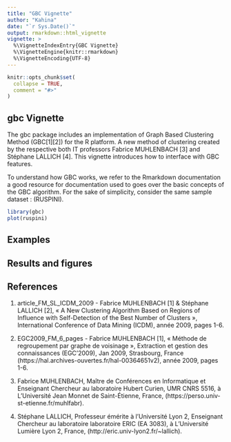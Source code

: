 ```yaml
---
title: "GBC Vignette"
author: "Kahina"
date: "`r Sys.Date()`"
output: rmarkdown::html_vignette
vignette: >
  %\VignetteIndexEntry{GBC Vignette}
  %\VignetteEngine{knitr::rmarkdown}
  %\VignetteEncoding{UTF-8}
---
```


```r
knitr::opts_chunk$set(
  collapse = TRUE,
  comment = "#>"
)
```

## gbc Vignette
  The gbc package includes an implementation of Graph Based Clustering  Method  (GBC[1][2]) for the R platform. A new method  of  clustering created  by  the respective  both  IT professors Fabrice MUHLENBACH [3] and Stéphane LALLICH [4]. This vignette introduces how to interface with GBC features.
  
To understand how GBC works, we refer to the Rmarkdown documentation a good  resource for documentation used to goes over the basic concepts of the GBC algorithm. For the sake of simplicity, consider the same sample dataset : (RUSPINI).


```r
library(gbc)
plot(ruspini)
```

## Examples 

## Results and figures

## References
1. article_FM_SL_ICDM_2009 - Fabrice MUHLENBACH [1] & Stéphane LALLICH [2], « A New Clustering Algorithm Based on Regions of Influence with Self-Detection of the Best Number of Clusters », International Conference of Data Mining (ICDM), année 2009, pages 1-6.

2. EGC2009_FM_6_pages - Fabrice MUHLENBACH [1], « Méthode de regroupement par graphe de voisinage », Extraction et gestion des connaissances (EGC'2009), Jan 2009, Strasbourg, France (https://hal.archives-ouvertes.fr/hal-00364651v2), année 2009, pages 1-6.

3. Fabrice MUHLENBACH, Maître de Conférences en Informatique et Enseignant Chercheur au laboratoire Hubert Curien, UMR CNRS 5516, à L’Université Jean Monnet de Saint-Étienne, France, (https://perso.univ-st-etienne.fr/muhlfabr).

4. Stéphane LALLICH, Professeur émérite à l'Université Lyon 2, Enseignant Chercheur au laboratoire laboratoire ERIC (EA 3083), à L’Université Lumière Lyon 2, France, (http://eric.univ-lyon2.fr/~lallich).


